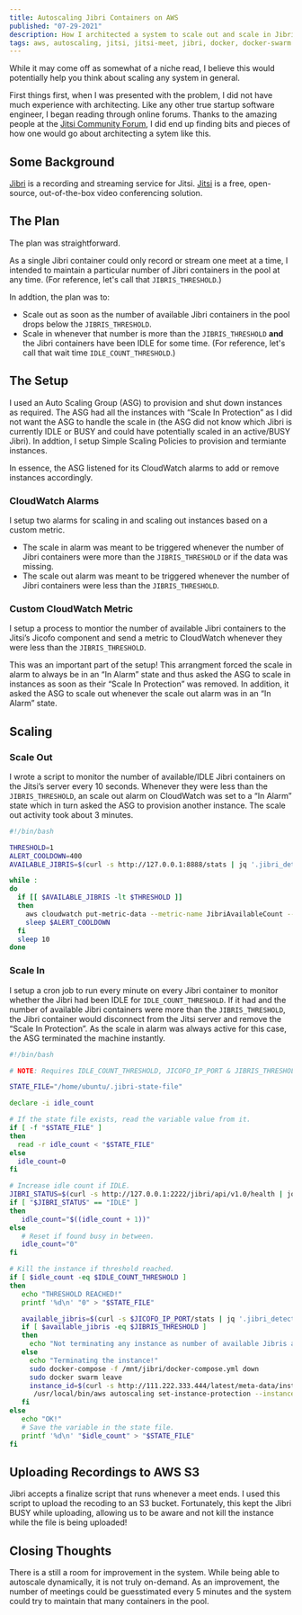 ```yaml
---
title: Autoscaling Jibri Containers on AWS
published: "07-29-2021"
description: How I architected a system to scale out and scale in Jibri containers on AWS dynamically.
tags: aws, autoscaling, jitsi, jitsi-meet, jibri, docker, docker-swarm
---
```


While it may come off as somewhat of a niche read, I believe this would potentially help you think about scaling any system in general.

First things first, when I was presented with the problem, I did not have much experience with architecting. Like any other true startup software engineer, I began reading through online forums. Thanks to the amazing people at the [Jitsi Community Forum](https://community.jitsi.org/), I did end up finding bits and pieces of how one would go about architecting a sytem like this.

## Some Background

[Jibri](https://github.com/jitsi/jibri) is a recording and streaming service for Jitsi. [Jitsi](https://github.com/jitsi) is a free, open-source, out-of-the-box video conferencing solution.

## The Plan

The plan was straightforward.

As a single Jibri container could only record or stream one meet at a time, I intended to maintain a particular number of Jibri containers in the pool at any time. (For reference, let's call that `JIBRIS_THRESHOLD`.)

In addtion, the plan was to:

- Scale out as soon as the number of available Jibri containers in the pool drops below the `JIBRIS_THRESHOLD`.
- Scale in whenever that number is more than the `JIBRIS_THRESHOLD` **and** the Jibri containers have been IDLE for some time. (For reference, let's call that wait time `IDLE_COUNT_THRESHOLD`.)

## The Setup

I used an Auto Scaling Group (ASG) to provision and shut down instances as required. The ASG had all the instances with “Scale In Protection” as I did not want the ASG to handle the scale in (the ASG did not know which Jibri is currently IDLE or BUSY and could have potentially scaled in an active/BUSY Jibri). In addtion, I setup Simple Scaling Policies to provision and termiante instances.

In essence, the ASG listened for its CloudWatch alarms to add or remove instances accordingly.

### CloudWatch Alarms

I setup two alarms for scaling in and scaling out instances based on a custom metric.

- The scale in alarm was meant to be triggered whenever the number of Jibri containers were more than the `JIBRIS_THRESHOLD` or if the data was missing.
- The scale out alarm was meant to be triggered whenever the number of Jibri containers were less than the `JIBRIS_THRESHOLD`.

### Custom CloudWatch Metric

I setup a process to montior the number of available Jibri containers to the Jitsi’s Jicofo component and send a metric to CloudWatch whenever they were less than the `JIBRIS_THRESHOLD`.

This was an important part of the setup! This arrangment forced the scale in alarm to always be in an “In Alarm” state and thus asked the ASG to scale in instances as soon as their “Scale In Protection” was removed. In addition, it asked the ASG to scale out whenever the scale out alarm was in an “In Alarm” state.

## Scaling

### Scale Out

I wrote a script to monitor the number of available/IDLE Jibri containers on the Jitsi’s server every 10 seconds. Whenever they were less than the `JIBRIS_THRESHOLD`, an scale out alarm on CloudWatch was set to a “In Alarm” state which in turn asked the ASG to provision another instance. The scale out activity took about 3 minutes.

```bash
#!/bin/bash

THRESHOLD=1
ALERT_COOLDOWN=400
AVAILABLE_JIBRIS=$(curl -s http://127.0.0.1:8888/stats | jq '.jibri_detector.available')

while :
do
  if [[ $AVAILABLE_JIBRIS -lt $THRESHOLD ]]
  then
    aws cloudwatch put-metric-data --metric-name JibriAvailableCount --namespace SomeApp --value 0
    sleep $ALERT_COOLDOWN
  fi
  sleep 10
done
```

### Scale In

I setup a cron job to run every minute on every Jibri container to monitor whether the Jibri had been IDLE for `IDLE_COUNT_THRESHOLD`. If it had and the number of available Jibri containers were more than the `JIBRIS_THRESHOLD`, the Jibri container would disconnect from the Jitsi server and remove the “Scale In Protection”. As the scale in alarm was always active for this case, the ASG terminated the machine instantly.

```bash
#!/bin/bash

# NOTE: Requires IDLE_COUNT_THRESHOLD, JICOFO_IP_PORT & JIBRIS_THRESHOLD as environment variables.

STATE_FILE="/home/ubuntu/.jibri-state-file"

declare -i idle_count

# If the state file exists, read the variable value from it.
if [ -f "$STATE_FILE" ]
then
  read -r idle_count < "$STATE_FILE"
else
  idle_count=0
fi

# Increase idle count if IDLE.
JIBRI_STATUS=$(curl -s http://127.0.0.1:2222/jibri/api/v1.0/health | jq .status.busyStatus | tr -d '"')
if [ "$JIBRI_STATUS" == "IDLE" ]
then
   idle_count="$((idle_count + 1))"
else
   # Reset if found busy in between.
   idle_count="0"
fi

# Kill the instance if threshold reached.
if [ $idle_count -eq $IDLE_COUNT_THRESHOLD ]
then
   echo "THRESHOLD REACHED!"
   printf '%d\n' "0" > "$STATE_FILE"

   available_jibris=$(curl -s $JICOFO_IP_PORT/stats | jq '.jibri_detector.available')
   if [ $available_jibris -eq $JIBRIS_THRESHOLD ]
   then
     echo "Not terminating any instance as number of available Jibris are required as per the JIBRIS_THRESHOLD ($JIBRIS_THRESHOLD)"
   else
     echo "Terminating the instance!"
     sudo docker-compose -f /mnt/jibri/docker-compose.yml down
     sudo docker swarm leave
     instance_id=$(curl -s http://111.222.333.444/latest/meta-data/instance-id)
      /usr/local/bin/aws autoscaling set-instance-protection --instance-ids $instance_id --auto-scaling-group-name "asg-jibri" --no-protected-from-scale-in
   fi
else
   echo "OK!"
   # Save the variable in the state file.
   printf '%d\n' "$idle_count" > "$STATE_FILE"
fi
```

## Uploading Recordings to AWS S3

Jibri accepts a finalize script that runs whenever a meet ends. I used this script to upload the recoding to an S3 bucket. Fortunately, this kept the Jibri BUSY while uploading, allowing us to be aware and not kill the instance while the file is being uploaded!

## Closing Thoughts

There is a still a room for improvement in the system. While being able to autoscale dynamically, it is not truly on-demand. As an improvement, the number of meetings could be guesstimated every 5 minutes and the system could try to maintain that many containers in the pool.
